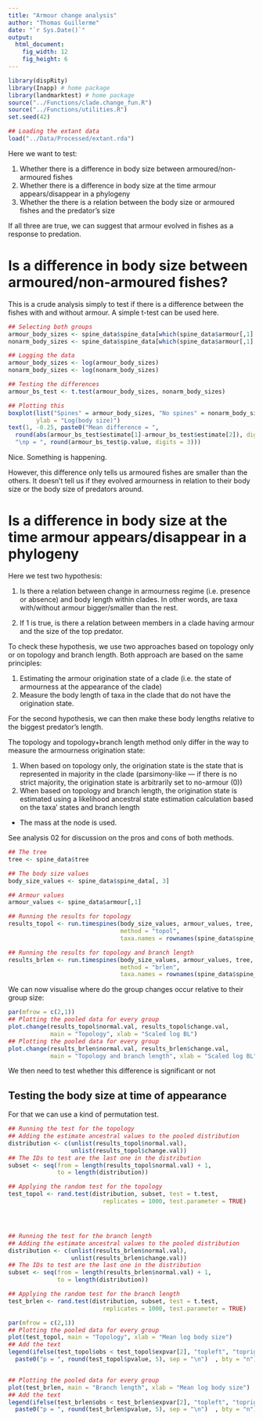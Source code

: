 ```yaml
---
title: "Armour change analysis"
author: "Thomas Guillerme"
date: "`r Sys.Date()`"
output:
  html_document:
    fig_width: 12
    fig_height: 6
---
```


```r
library(dispRity)
library(Inapp) # home package
library(landmarktest) # home package
source("../Functions/clade.change_fun.R")
source("../Functions/utilities.R")
set.seed(42)

## Loading the extant data
load("../Data/Processed/extant.rda")
```

Here we want to test:

  1. Whether there is a difference in body size between armoured/non-armoured fishes
  2. Whether there is a difference in body size at the time armour appears/disappear in a phylogeny
  3. Whether the there is a relation between the body size or armoured fishes and the predator's size

If all three are true, we can suggest that armour evolved in fishes as a response to predation.

# Is a difference in body size between armoured/non-armoured fishes?

This is a crude analysis simply to test if there is a difference between the fishes with and without armour.
A simple t-test can be used here.

```r
## Selecting both groups
armour_body_sizes <- spine_data$spine_data[which(spine_data$armour[,1] == 1), 3]
nonarm_body_sizes <- spine_data$spine_data[which(spine_data$armour[,1] == 0), 3]

## Logging the data
armour_body_sizes <- log(armour_body_sizes)
nonarm_body_sizes <- log(nonarm_body_sizes)

## Testing the differences
armour_bs_test <- t.test(armour_body_sizes, nonarm_body_sizes)

## Plotting this
boxplot(list("Spines" = armour_body_sizes, "No spines" = nonarm_body_sizes),
        ylab = "Log(body size)")
text(1, -0.25, paste0("Mean difference = ",
  round(abs(armour_bs_test$estimate[1]-armour_bs_test$estimate[2]), digits = 3),
  "\np = ", round(armour_bs_test$p.value, digits = 3)))
```

Nice.
Something is happening.

However, this difference only tells us armoured fishes are smaller than the others.
It doesn't tell us if they evolved armourness in relation to their body size or the body size of predators around.


# Is a difference in body size at the time armour appears/disappear in a phylogeny

Here we test two hypothesis:

 1. Is there a relation between change in armourness regime (i.e. presence or absence) and body length within clades.
 In other words, are taxa with/without armour bigger/smaller than the rest.

 2. If 1 is true, is there a relation between members in a clade having armour and the size of the top predator.

To check these hypothesis, we use two approaches based on topology only or on topology and branch length.
Both approach are based on the same principles:

  1. Estimating the armour origination state of a clade (i.e. the state of armourness at the appearance of the clade)
  2. Measure the body length of taxa in the clade that do not have the origination state.

For the second hypothesis, we can then make these body lengths relative to the biggest predator's length.

The topology and topology+branch length method only differ in the way to measure the armourness origination state:

 1. When based on topology only, the origination state is the state that is represented in majority in the clade (parsimony-like --- if there is no strict majority, the origination state is arbitrarily set to no-armour (0))
 2. When based on topology and branch length, the origination state is estimated using a likelihood ancestral state estimation calculation based on the taxa' states and branch length
 + The mass at the node is used.

See analysis 02 for discussion on the pros and cons of both methods.

```r
## The tree
tree <- spine_data$tree

## The body size values
body_size_values <- spine_data$spine_data[, 3]

## Armour values
armour_values <- spine_data$armour[,1]

## Running the results for topology
results_topol <- run.timespines(body_size_values, armour_values, tree,
                                method = "topol",
                                taxa.names = rownames(spine_data$spine_data))

## Running the results for topology and branch length
results_brlen <- run.timespines(body_size_values, armour_values, tree,
                                method = "brlen",
                                taxa.names = rownames(spine_data$spine_data))
```

We can now visualise where do the group changes occur relative to their group size:

```r
par(mfrow = c(2,1))
## Plotting the pooled data for every group
plot.change(results_topol$normal.val, results_topol$change.val, 
            main = "Topology", xlab = "Scaled log BL")
## Plotting the pooled data for every group
plot.change(results_brlen$normal.val, results_brlen$change.val,
            main = "Topology and branch length", xlab = "Scaled log BL")
```

We then need to test whether this difference is significant or not

## Testing the body size at time of appearance

For that we can use a kind of permutation test.

```r
## Running the test for the topology
## Adding the estimate ancestral values to the pooled distribution
distribution <- c(unlist(results_topol$normal.val),
                  unlist(results_topol$change.val))
## The IDs to test are the last one in the distribution
subset <- seq(from = length(results_topol$normal.val) + 1,
              to = length(distribution))

## Applying the random test for the topology
test_topol <- rand.test(distribution, subset, test = t.test,
                           replicates = 1000, test.parameter = TRUE)




## Running the test for the branch length
## Adding the estimate ancestral values to the pooled distribution
distribution <- c(unlist(results_brlen$normal.val),
                  unlist(results_brlen$change.val))
## The IDs to test are the last one in the distribution
subset <- seq(from = length(results_brlen$normal.val) + 1,
              to = length(distribution))

## Applying the random test for the branch length
test_brlen <- rand.test(distribution, subset, test = t.test,
                           replicates = 1000, test.parameter = TRUE)
```

```r
par(mfrow = c(2,1))
## Plotting the pooled data for every group
plot(test_topol, main = "Topology", xlab = "Mean log body size")
## Add the text
legend(ifelse(test_topol$obs < test_topol$expvar[2], "topleft", "topright"),
  paste0("p = ", round(test_topol$pvalue, 5), sep = "\n")  , bty = "n")


## Plotting the pooled data for every group
plot(test_brlen, main = "Branch length", xlab = "Mean log body size")
## Add the text
legend(ifelse(test_brlen$obs < test_brlen$expvar[2], "topleft", "topright"),
  paste0("p = ", round(test_brlen$pvalue, 5), sep = "\n")  , bty = "n")
```
